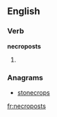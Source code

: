 
==English==

===Verb===
'''necroposts'''

# {{third-person singular of|[[necropost]]}}

===Anagrams===
* [[stonecrops#English|stonecrops]]

[[fr:necroposts]]
